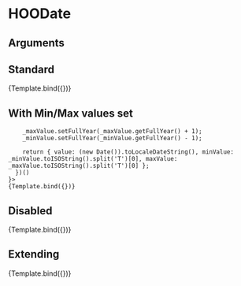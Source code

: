 
<Meta title="Components/Inputs/HOODate" component={HOODate} />

# HOODate


## Arguments

<ArgsTable of={HOODate} />


## Standard
<Canvas>
  <Story 
    name="Standard"
    args = { 
      { value: (new Date()).toLocaleDateString() }
    }>
    {Template.bind({})}
  </Story>
</Canvas>

## With Min/Max values set
<Canvas>
  <Story 
    name="Min/Max Values"
    args = {
      (function () {
        const _minValue = new Date();
        const _maxValue = new Date();

        _maxValue.setFullYear(_maxValue.getFullYear() + 1);
        _minValue.setFullYear(_minValue.getFullYear() - 1);

        return { value: (new Date()).toLocaleDateString(), minValue: _minValue.toISOString().split('T')[0], maxValue: _maxValue.toISOString().split('T')[0] };
      })()
    }>
    {Template.bind({})}
  </Story>
</Canvas>

## Disabled
<Canvas>
  <Story 
    name="Disabled"
    args = { 
      { value: (new Date()).toLocaleDateString(), disabled: true }
    }>
    {Template.bind({})}
  </Story>
</Canvas>

## Extending
<Canvas>
  <Story 
    name="Extending"
    args = { 
     { value: (new Date()).toLocaleDateString(), rootElementAttributes: { style: { backgroundColor: "pink" } }}
    }>
    {Template.bind({})}
  </Story>
</Canvas>